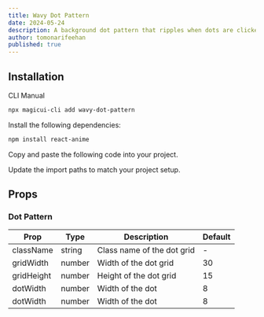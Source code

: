 ```yaml
---
title: Wavy Dot Pattern
date: 2024-05-24
description: A background dot pattern that ripples when dots are clicked.
author: tomonarifeehan
published: true
---
```


<ComponentPreview name="wavy-dot-pattern-demo" />

## Installation

<Tabs defaultValue="cli">

<TabsList>
  <TabsTrigger value="cli">CLI</TabsTrigger>
  <TabsTrigger value="manual">Manual</TabsTrigger>
</TabsList>
<TabsContent value="cli">

```bash
npx magicui-cli add wavy-dot-pattern
```

</TabsContent>

<TabsContent value="manual">

<Steps>

<Step>Install the following dependencies:</Step>

```bash
npm install react-anime
```

<Step>Copy and paste the following code into your project.</Step>

<ComponentSource name="wavy-dot-pattern" />

<Step>Update the import paths to match your project setup.</Step>

</Steps>

</TabsContent>

</Tabs>

## Props

### Dot Pattern

| Prop       | Type   | Description                | Default |
| ---------- | ------ | -------------------------- | ------- |
| className  | string | Class name of the dot grid | -       |
| gridWidth  | number | Width of the dot grid      | 30      |
| gridHeight | number | Height of the dot grid     | 15      |
| dotWidth   | number | Width of the dot           | 8       |
| dotWidth   | number | Width of the dot           | 8       |

